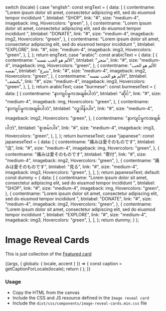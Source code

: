 
  switch (locale) {
    case "english":
      const engText = {
        data: [
          {
            contentname:
              "Lorem ipsum dolor sit amet, consectetur adipiscing elit, sed do eiusmod tempor incididunt ",
            btnlabel: "SHOP",
            link: "#",
            size: "medium-4",
            imageback: img,
            Hovercolors: "green",
          },
          {
            contentname:
              "Lorem ipsum dolor sit amet, consectetur adipiscing elit, sed do eiusmod tempor incididunt ",
            btnlabel: "DONATE",
            link: "#",
            size: "medium-4",
            imageback: img2,
            Hovercolors: "green",
          },
          {
            contentname:
              "Lorem ipsum dolor sit amet, consectetur adipiscing elit, sed do eiusmod tempor incididunt ",
            btnlabel: "EXPLORE",
            link: "#",
            size: "medium-4",
            imageback: img3,
            Hovercolors: "green",
          },
        ],
      };
      return engText;
    case "arabic":
      const arabicText = {
        data: [
          {
            contentname: "الألم هو الحب نفسه",
            btnlabel: "متجر",
            link: "#",
            size: "medium-4",
            imageback: img,
            Hovercolors: "green",
          },
          {
            contentname: "الألم هو الحب نفسه",
            btnlabel: "يتبرع",
            link: "#",
            size: "medium-4",
            imageback: img2,
            Hovercolors: "green",
          },
          {
            contentname: "الألم هو الحب نفسه",
            btnlabel: "يكتشف",
            link: "#",
            size: "medium-4",
            imageback: img3,
            Hovercolors: "green",
          },
        ],
      };
      return arabicText;
    case "burmese":
      const burmeseText = {
        data: [
          {
            contentname: "နာကျင်မှုကအချစ်ပါဘဲ",
            btnlabel: "ဆိုင်",
            link: "#",
            size: "medium-4",
            imageback: img,
            Hovercolors: "green",
          },
          {
            contentname: "နာကျင်မှုကအချစ်ပါဘဲ",
            btnlabel: "လှူဒါန်းပါ။",
            link: "#",
            size: "medium-4",
            imageback: img2,
            Hovercolors: "green",
          },
          {
            contentname: "နာကျင်မှုကအချစ်ပါဘဲ",
            btnlabel: "စူးစမ်းပါ။",
            link: "#",
            size: "medium-4",
            imageback: img3,
            Hovercolors: "green",
          },
        ],
      };
      return burmeseText;
    case "japanese":
      const japaneseText = {
        data: [
          {
            contentname: "痛みは愛そのものです",
            btnlabel: "店",
            link: "#",
            size: "medium-4",
            imageback: img,
            Hovercolors: "green",
          },
          {
            contentname: "痛みは愛そのものです",
            btnlabel: "寄付",
            link: "#",
            size: "medium-4",
            imageback: img2,
            Hovercolors: "green",
          },
          {
            contentname: "痛みは愛そのものです",
            btnlabel: "見る",
            link: "#",
            size: "medium-4",
            imageback: img3,
            Hovercolors: "green",
          },
        ],
      };
      return japaneseText;
    default:
      const dummy = {
        data: [
          {
            contentname:
              "Lorem ipsum dolor sit amet, consectetur adipiscing elit, sed do eiusmod tempor incididunt ",
            btnlabel: "SHOP",
            link: "#",
            size: "medium-4",
            imageback: img,
            Hovercolors: "green",
          },
          {
            contentname:
              "Lorem ipsum dolor sit amet, consectetur adipiscing elit, sed do eiusmod tempor incididunt ",
            btnlabel: "DONATE",
            link: "#",
            size: "medium-4",
            imageback: img2,
            Hovercolors: "green",
          },
          {
            contentname:
              "Lorem ipsum dolor sit amet, consectetur adipiscing elit, sed do eiusmod tempor incididunt ",
            btnlabel: "EXPLORE",
            link: "#",
            size: "medium-4",
            imageback: img3,
            Hovercolors: "green",
          },
        ],
      };
      return dummy;
  }
};

<Meta title="Patterns/Card grids/Image reveal cards" />

# Image Reveal Cards

This is just collection of the [Featured card](/docs/components-ui-components-cards-image-reveal-card--image-reveal-card)

<Canvas>
  <Story name="Image reveal cards">
    {(args, { globals: { locale, accent } }) => {
      const caption = getCaptionForLocale(locale);
      return (
        <ImageRevealCards
          data={caption.data}
          label={caption.label}
          {...args}
        ></ImageRevealCards>
      );
    }}
  </Story>
</Canvas>

###

### Usage

- Copy the HTML from the canvas
- Include the CSS and JS resource defined in the `Image reveal card`
- Include the `dist/css/components/image-reveal-cards.min.css` file

